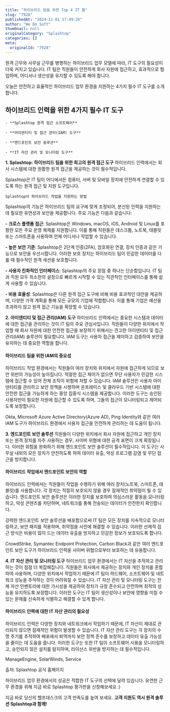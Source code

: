 ```yaml
---
title: "하이브리드 팀을 위한 Top 4 IT 툴"
slug: "7928"
publishedAt: "2024-11-01 17:49:26"
author: "We Do Soft"
thumbnail: null
originalCategory: "Splashtop"
categories: []
meta:
  originalId: "7928"
---
```


원격 근무와 사무실 근무를 병행하는 하이브리드 업무 모델에 따라, IT 도구의 필요성이 더욱 커지고 있습니다.
IT 팀은 직원들이 안전하게 회사 자원에 접근하고, 효과적으로 협업하며, 어디서나 생산성을 유지할 수 있도록 해야 합니다.

오늘은 안전하고 효율적인 하이브리드 업무 환경을 지원하는 4가지 필수 IT 도구를 소개합니다.

## 하이브리드 인력을 위한 4가지 필수 IT 도구

 	- **Splashtop 원격 접근 소프트웨어**

 	- **아이덴티티 및 접근 관리(IAM) 도구**

 	- **엔드포인트 보안 솔루션**

 	- **IT 자산 관리 및 모니터링 도구**

**1. Splashtop: 하이브리드 팀을 위한 최고의 원격 접근 도구**
하이브리드 인력에서는 회사 시스템에 대한 원활한 원격 접근을 제공하는 것이 필수적입니다.

Splashtop은 IT 팀이 어디에서든 컴퓨터, 서버 및 모바일 장치에 안전하게 연결할 수 있도록 하는 원격 접근 및 지원 도구입니다.

 	Splashtop이 하이브리드 작업을 지원하는 방법
Splashtop의 기능은 하이브리드 팀의 요구에 맞게 조정되어, 분산된 인력을 지원하는 데 필요한 유연성과 보안을 제공합니다. 주요 기능은 다음과 같습니다:

**- **크로스 플랫폼 접근****: Splashtop은 Windows, macOS, iOS, Android 및 Linux를 포함한 모든 주요 운영 체제를 지원합니다. 이를 통해 직원들은 데스크톱, 노트북, 태블릿 또는 스마트폰을 사용하여 언제 어디서나 작업할 수 있습니다.

**- **높은 보안 기준****: Splashtop은 2단계 인증(2FA), 암호화된 연결, 장치 인증과 같은 기능으로 보안을 우선시합니다. 이러한 보호 장치는 하이브리드 팀이 민감한 데이터를 다룰 때 필수적인 원격 세션을 보호합니다.

**- **사용자 친화적인 인터페이스****: Splashtop의 주요 장점 중 하나는 단순함입니다. IT 팀과 직원 모두 최소한의 설정으로 빠르게 시작할 수 있는 직관적인 인터페이스를 통해 쉽게 사용할 수 있습니다.

**- **비용 효율성****: Splashtop은 다른 원격 접근 도구에 비해 비용 효과적인 대안을 제공하며, 다양한 가격 계획을 통해 모든 규모의 기업에 적합합니다. 이를 통해 기업은 예산을 초과하지 않고 원격 접근 기능을 확장할 수 있습니다.

**2. 아이덴티티 및 접근 관리(IAM) 도구**
하이브리드 인력에서는 중요한 시스템과 데이터에 대한 접근을 관리하는 것이 IT 팀의 주요 관심사입니다. 직원들이 다양한 위치에서 작업할 때 회사 자원에 대한 안전한 접근을 보장하기 위해서는 견고한 아이덴티티 및 접근 관리(IAM) 솔루션이 필요합니다. IAM 도구는 사용자 접근을 제어하고 검증하여 보안을 유지하는 데 중요한 역할을 합니다.

#### 하이브리드 팀을 위한 IAM의 중요성
하이브리드 작업 환경에서는 직원들이 여러 장치와 위치에서 자원에 접근하게 되므로 보안 위반의 가능성이 높아집니다. 적절한 접근 제어가 없으면 무단 사용자가 민감한 시스템에 접근할 수 있어 전체 조직이 위험에 처할 수 있습니다. IAM 솔루션은 사용자 아이덴티티를 관리하고 보안 정책을 시행하며 온프레미스 및 클라우드 기반 시스템에 대한 안전한 접근을 가능하게 하는 중앙 집중식 시스템을 제공합니다. 이러한 도구는 승인된 사용자만이 필요한 자원에 접근할 수 있도록 하며, 그들의 접근이 모니터링되고 제어되도록 보장합니다.

Okta, Microsoft Azure Active Directory(Azure AD), Ping Identity와 같은 여러 IAM 도구가 하이브리드 환경에서 사용자 접근을 안전하게 관리하는 데 도움이 됩니다.

**3. 엔드포인트 보안 솔루션**
직원들이 다양한 위치에서 회사 자원에 접근하고 개인 장치 또는 원격 장치를 자주 사용하는 경우, 사이버 위협에 대한 공격 표면이 크게 확장됩니다. 이러한 위험을 완화하기 위해 엔드포인트 보안 솔루션이 필수적입니다. 이 도구는 사무실 내외의 모든 장치가 안전하도록 하여 데이터 유출, 악성 프로그램 감염 및 무단 접근을 방지합니다.

#### 하이브리드 작업에서 엔드포인트 보안의 역할
하이브리드 인력에서는 직원들이 작업을 수행하기 위해 여러 장치(노트북, 스마트폰, 태블릿)를 사용합니다. 각 장치는 적절히 보호되지 않을 경우 잠재적인 취약점이 될 수 있습니다. 엔드포인트 보안 솔루션은 이러한 장치를 보호하여 의심스러운 활동을 모니터링하고, 악성 콘텐츠를 차단하며, 네트워크를 통해 전송되는 데이터가 안전한지 확인합니다.

강력한 엔드포인트 보안 솔루션을 배포함으로써 IT 팀은 모든 장치를 지속적으로 모니터링하고, 보안 패치를 적용하며, 취약점을 사전에 해결할 수 있습니다. 이러한 선제적 접근 방식은 비용이 많이 드는 데이터 유출을 방지하고 민감한 정보가 보호되도록 합니다.

CrowdStrike, Symantec Endpoint Protection, Carbon Black과 같은 여러 엔드포인트 보안 도구가 하이브리드 인력을 사이버 위협으로부터 보호하는 데 유용합니다.

**4. IT 자산 관리 및 모니터링 도구**
하이브리드 업무 환경에서는 IT 자산을 추적하고 관리하는 것이 점점 더 복잡해집니다. 직원들은 회사에서 제공하는 장치와 개인 장치를 혼합하여 사용하며, 다양한 위치에서 작업하기 때문에 IT 팀이 하드웨어, 소프트웨어 및 네트워크 성능을 추적하는 것이 어려워질 수 있습니다. IT 자산 관리 및 모니터링 도구는 전체 자산 인벤토리에 대한 가시성을 제공하여 장치가 규정 준수되고 안전하며 최적의 성능을 유지하도록 보장합니다. 이러한 도구는 IT 팀이 생산성이나 보안에 영향을 미칠 수 있는 문제를 신속하게 식별하고 해결할 수 있게 합니다.

#### 하이브리드 인력에 대한 IT 자산 관리의 필요성
하이브리드 인력은 다양한 장치와 네트워크에서 작업하기 때문에, IT 자산이 제대로 관리되지 않으면 잠재적인 위험이 발생할 수 있습니다. IT 자산 관리 도구는 각 장치의 수명 주기를 추적하여 배포에서 퇴역까지 보안 정책 준수를 보장하고 데이터 유출 가능성을 줄이는 데 도움을 줍니다. 이러한 도구는 또한 IT 팀이 소프트웨어 사용을 모니터링하고, 승인되지 않은 설치를 탐지하며, 라이선스 위반을 방지하는 데 필수적입니다.

ManageEngine, SolarWinds, Service

출처: Splashtop 공식 홈페이지

하이브리드 업무 환경에서의 성공은 적합한 IT 도구의 선택에 달려 있습니다.
유연한 근무 환경을 위해 지금 바로 Splashtop 평가판을 신청해보세요 :)

지금 바로 당신의 헬프데스크의 고객 만족도를 높여 보세요.
**고객 지원도 역시 원격 솔루션 Splashtop과 함께!**
